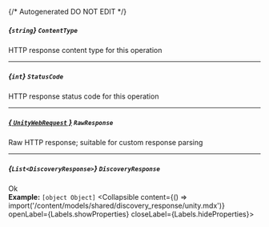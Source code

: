 {/* Autogenerated DO NOT EDIT  */}

##### *{`string`}* `ContentType`
HTTP response content type for this operation

---
##### *{`int`}* `StatusCode`
HTTP response status code for this operation

---
##### [*{ `UnityWebRequest` }*](https://docs.unity3d.com/2021.3/Documentation/ScriptReference/Networking.UnityWebRequest.html) `RawResponse`
Raw HTTP response; suitable for custom response parsing

---
##### *{`List<DiscoveryResponse>`}* `DiscoveryResponse`
Ok
<br/>
**Example:** `[object Object]`
<Collapsible content={() => import('/content/models/shared/discovery_response/unity.mdx')} openLabel={Labels.showProperties} closeLabel={Labels.hideProperties}>
</Collapsible>



